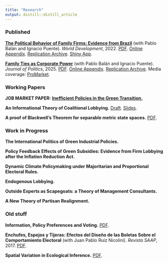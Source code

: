 ```yaml
---
title: "Research"
output: distill::distill_article
---
```


### Published

[**The Political Behavior of Family Firms: Evidence from Brazil**](https://www.sciencedirect.com/science/article/abs/pii/S0305750X21003624) (with Pablo Balán and Ignacio Puente). *World Development*, 2022. [PDF](files/WD.pdf). [Online Appendix](files/WD_online_appendix.pdf). [Replication Archive](files/WD_replication.zip). [Shiny App](https://familyfirms.shinyapps.io/contributions/).

[**Family Ties as Corporate Power**](https://www.journals.uchicago.edu/doi/10.1086/736563) (with Pablo Balán and Ignacio Puente). *Journal of Politics*, 2025. [PDF](files/BDP_JOP_Accepted.pdf). [Online Appendix](files/BDP_JOP_Online_Appendix.pdf). [Replication Archive](https://dataverse.harvard.edu/dataset.xhtml?persistentId=doi:10.7910/DVN/C7LAYQ). Media coverage: [ProMarket](https://www.promarket.org/2023/07/24/family-ties-as-corporate-power/).

### Working Papers

**JOB MARKET PAPER:** [**Inefficient Policies in the Green Transition.**](files/jmp.pdf)

**An Informational Theory of Coalitional Lobbying.** [Draft](files/collectivelobby.pdf). [Slides](files/coalitions_presentation.pdf).

**A proof of Blackwell's Theorem for separable metric state spaces.** [PDF](files/blackwell_new.pdf).

### Work in Progress

**The International Politics of Green Industrial Policies.**

**Policy Feedback Effects of Green Subsidies: Evidence from Firm Lobbying after the Inflation Reduction Act.**

**Dynamic Climate Policymaking under Majoritarian and Proportional Electoral Rules.**

**Endogenous Lobbying.**

**Outside Experts as Scapegoats: a Theory of Management Consultants.**

**A New Theory of Partisan Realignment.**


### Old stuff

**Information, Policy Preferences and Voting.** [PDF](files/infoandpolicy.pdf).

**Enchufes, Espejos y Tijeras: Efectos del Diseño de las Boletas Sobre el Comportamiento Electoral** (with Juan Pablo Ruiz Nicolini). *Revista SAAP*, 2017. [PDF](files/Enchufes_espejos_y_tijeras.pdf).

**Spatial Variation in Ecological Inference.** [PDF](files/spatial_eco_inf.pdf).